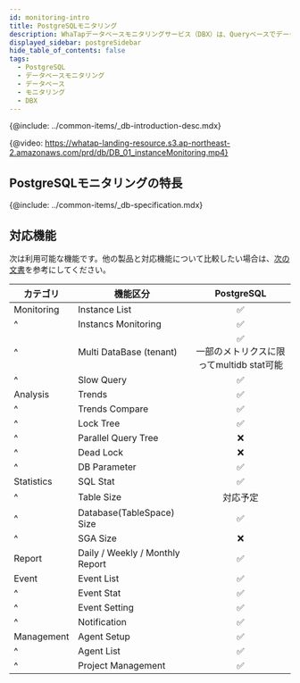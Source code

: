 ```yaml
---
id: monitoring-intro
title: PostgreSQLモニタリング
description: WhaTapデータベースモニタリングサービス（DBX）は、Queryベースでデータを収集し、性能モニタリングサービスを提供します。
displayed_sidebar: postgreSidebar
hide_table_of_contents: false
tags:
  - PostgreSQL
  - データベースモニタリング
  - データベース
  - モニタリング
  - DBX
---
```



{@include: ../common-items/_db-introduction-desc.mdx} 

{@video: https://whatap-landing-resource.s3.ap-northeast-2.amazonaws.com/prd/db/DB_01_instanceMonitoring.mp4}

## PostgreSQLモニタリングの特長

<Xclude product='mysql-rds'>
  <CommonCont />
</Xclude>

<InDoc product='mysql-rds'>
  <RdsCont/>
</InDoc>

{@include: ../common-items/_db-specification.mdx}

## 対応機能

次は利用可能な機能です。他の製品と対応機能について比較したい場合は、[次の文書](../support-env#compare-db)を参考にしてください。

| カテゴリ       | 機能区分                            |                           PostgreSQL                           |
| ---------- | ------------------------------- | :------------------------------------------------------------: |
| Monitoring | Instance List                   |                 <span class='emoji-ok'>✅</span>                |
| ^          | Instancs Monitoring             |                 <span class='emoji-ok'>✅</span>                |
| ^          | Multi DataBase (tenant)         | <span class='emoji-ok'>✅</span><br/>一部のメトリクスに限ってmultidb stat可能 |
| ^          | Slow Query                      |                 <span class='emoji-ok'>✅</span>                |
| Analysis   | Trends                          |                 <span class='emoji-ok'>✅</span>                |
| ^          | Trends Compare                  |                 <span class='emoji-ok'>✅</span>                |
| ^          | Lock Tree                       |                 <span class='emoji-ok'>✅</span>                |
| ^          | Parallel Query Tree             |                 <span class='emoji-no'>❌</span>                |
| ^          | Dead Lock                       |                 <span class='emoji-no'>❌</span>                |
| ^          | DB Parameter                    |                 <span class='emoji-ok'>✅</span>                |
| Statistics | SQL Stat                        |                 <span class='emoji-ok'>✅</span>                |
| ^          | Table Size                      |                              対応予定                              |
| ^          | Database(TableSpace) Size       |                 <span class='emoji-ok'>✅</span>                |
| ^          | SGA Size                        |                 <span class='emoji-no'>❌</span>                |
| Report     | Daily / Weekly / Monthly Report |                 <span class='emoji-ok'>✅</span>                |
| Event      | Event List                      |                 <span class='emoji-ok'>✅</span>                |
| ^          | Event Stat                      |                 <span class='emoji-ok'>✅</span>                |
| ^          | Event Setting                   |                 <span class='emoji-ok'>✅</span>                |
| ^          | Notification                    |                 <span class='emoji-ok'>✅</span>                |
| Management | Agent Setup                     |                 <span class='emoji-ok'>✅</span>                |
| ^          | Agent List                      |                 <span class='emoji-ok'>✅</span>                |
| ^          | Project Management              |                 <span class='emoji-ok'>✅</span>                |
